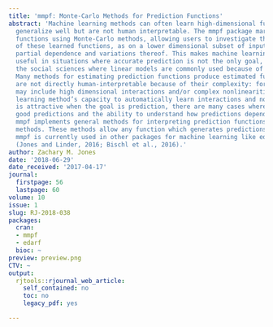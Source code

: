 ```yaml
---
title: 'mmpf: Monte-Carlo Methods for Prediction Functions'
abstract: 'Machine learning methods can often learn high-dimensional functions which
  generalize well but are not human interpretable. The mmpf package marginalizes prediction
  functions using Monte-Carlo methods, allowing users to investigate the behavior
  of these learned functions, as on a lower dimensional subset of input features:
  partial dependence and variations thereof. This makes machine learning methods more
  useful in situations where accurate prediction is not the only goal, such as in
  the social sciences where linear models are commonly used because of their interpretability.
  Many methods for estimating prediction functions produce estimated functions which
  are not directly human-interpretable because of their complexity: for example, they
  may include high dimensional interactions and/or complex nonlinearities. While a
  learning method’s capacity to automatically learn interactions and nonlinearities
  is attractive when the goal is prediction, there are many cases where users want
  good predictions and the ability to understand how predictions depend on the features.
  mmpf implements general methods for interpreting prediction functions using Monte-Carlo
  methods. These methods allow any function which generates predictions to be be interpreted.
  mmpf is currently used in other packages for machine learning like edarf and mlr
  (Jones and Linder, 2016; Bischl et al., 2016).'
author: Zachary M. Jones
date: '2018-06-29'
date_received: '2017-04-17'
journal:
  firstpage: 56
  lastpage: 60
volume: 10
issue: 1
slug: RJ-2018-038
packages:
  cran:
  - mmpf
  - edarf
  bioc: ~
preview: preview.png
CTV: ~
output:
  rjtools::rjournal_web_article:
    self_contained: no
    toc: no
    legacy_pdf: yes

---
```


